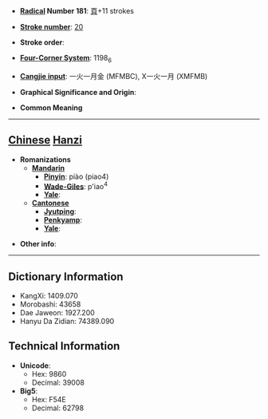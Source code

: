 * '''[[Wiktionary:Chinese radical index| Radical]] Number 181''': [[Wiktionary:Chinese radical index 頁|頁]]+11 strokes

* '''[[Wiktionary:Chinese total strokes index|Stroke number]]''': [[Wiktionary:Chinese total strokes index 20|20]]

* '''Stroke order''': 

* '''[[Wiktionary:Chinese four corner index|Four-Corner System]]''': 1198<sub>6</sub>

* '''[[Wiktionary:Chinese Cangjie index|Cangjie input]]''': 一火一月金 (MFMBC), X一火一月 (XMFMB)

* '''Graphical Significance and Origin''': 

* '''Common Meaning'''

----

== [[Chinese]] [[Hanzi]] ==

* '''Romanizations'''
** '''[[Mandarin]]'''
*** '''[[Pinyin]]''': piào (piao4)
*** '''[[Wade-Giles]]''': p'iao<sup>4</sup>
*** '''[[Yale]]''': 
** '''[[Cantonese]]'''
*** '''[[Jyutping]]''':
*** '''[[Penkyamp]]''': 
*** '''[[Yale]]''': 

* '''Other info''': 

----

== Dictionary Information ==

* KangXi: 1409.070
* Morobashi: 43658
* Dae Jaweon: 1927.200
* Hanyu Da Zidian: 74389.090

== Technical Information ==

* '''Unicode''':
** Hex: 9860
** Decimal: 39008
* '''Big5''':
** Hex: F54E
** Decimal: 62798